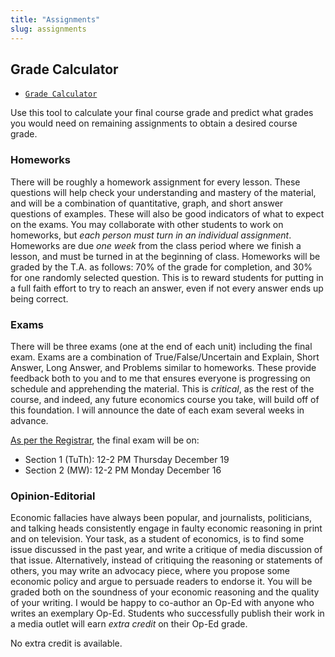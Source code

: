 ```yaml
---
title: "Assignments"
slug: assignments
---
```


## Grade Calculator

- [<i class="fas fa-calculator"></i> `Grade Calculator`](https://ryansafner.shinyapps.io/306_grade_calculator/)

Use this tool to calculate your final course grade and predict what grades you would need on remaining assignments to obtain a desired course grade.

### Homeworks

There will be roughly a homework assignment for every lesson. These questions will help check your understanding and mastery of the material, and will be a combination of quantitative, graph, and short answer questions of examples. These will also be good indicators of what to expect on the exams. You may collaborate with other students to work on homeworks, but *each person must turn in an individual assignment*. Homeworks are due *one week* from the class period where we finish a lesson, and must be turned in at the beginning of class. Homeworks will be graded by the T.A. as follows: 70% of the grade for completion, and 30% for one randomly selected question. This is to reward students for putting in a full faith effort to try to reach an answer, even if not every answer ends up being correct. 

### Exams

There will be three exams (one at the end of each unit) including the final exam. Exams are a combination of True/False/Uncertain and Explain, Short Answer, Long Answer, and Problems similar to homeworks. These provide feedback both to you and to me that ensures everyone is progressing on schedule and apprehending the material. This is *critical*, as the rest of the course, and indeed, any future economics course you take, will build off of this foundation. I will announce the date of each exam several weeks in advance. 

[As per the Registrar](https://www.hood.edu/offices-services/registrar/academic-calendar/final-exam-schedule), the final exam will be on: 

- Section 1 (TuTh): 12-2 PM Thursday December 19
- Section 2 (MW): 12-2 PM Monday December 16

### Opinion-Editorial

Economic fallacies have always been popular, and journalists, politicians, and talking heads consistently engage in faulty economic reasoning in print and on television. Your task, as a student of economics, is to find some issue discussed in the past year, and write a critique of media discussion of that issue. Alternatively, instead of critiquing the reasoning or statements of others, you may write an advocacy piece, where you propose some economic policy and argue to persuade readers to endorse it. You will be graded both on the soundness of your economic reasoning and the quality of your writing. I would be happy to co-author an Op-Ed with anyone who writes an exemplary Op-Ed. Students who successfully publish their work in a media outlet will earn *extra credit* on their Op-Ed grade.  

<span class="newthought">No extra credit is available.</span>
